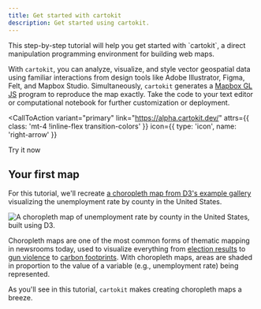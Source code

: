 ```yaml
---
title: Get started with cartokit
description: Get started using cartokit.
---
```




<p class="text-xl tracking-wide text-gray-700 dark:text-gray-200">
  This step-by-step tutorial will help you get started with `cartokit`, a direct
  manipulation programming environment for building web maps.
</p>

With `cartokit`, you can analyze, visualize, and style vector geospatial data using familiar interactions from design tools like Adobe Illustrator, Figma, Felt, and Mapbox Studio. Simultaneously, `cartokit` generates a [Mapbox GL JS](https://docs.mapbox.com/mapbox-gl-js/guides) program to reproduce the map exactly. Take the code to your text editor or computational notebook for further customization or deployment.

<CallToAction
  variant="primary"
  link="https://alpha.cartokit.dev/"
  attrs={{ class: 'mt-4 !inline-flex transition-colors' }}
  icon={{ type: 'icon', name: 'right-arrow' }}
>
  Try it now
</CallToAction>

## Your first map

For this tutorial, we'll recreate [a choropleth map from D3's example gallery](https://observablehq.com/@d3/choropleth/2) visualizing the unemployment rate by county in the United States.

![A choropleth map of unemployment rate by county in the United States, built using D3.](../../../assets/d3-choropleth.svg)

Choropleth maps are one of the most common forms of thematic mapping in newsrooms today, used to visualize everything from [election results](https://www.nytimes.com/interactive/2021/upshot/2020-election-map.html) to [gun violence](https://www.nytimes.com/interactive/2024/05/14/us/gun-homicides-map.html) to [carbon footprints](https://www.nytimes.com/interactive/2022/12/13/climate/climate-footprint-map-neighborhood.html). With choropleth maps, areas are shaded in proportion to the value of a variable (e.g., unemployment rate) being represented.

As you'll see in this tutorial, `cartokit` makes creating choropleth maps a breeze.
